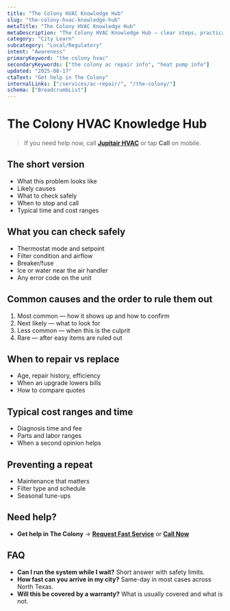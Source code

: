```yaml
---
title: "The Colony HVAC Knowledge Hub"
slug: "the-colony-hvac-knowledge-hub"
metaTitle: "The Colony HVAC Knowledge Hub"
metaDescription: "The Colony HVAC Knowledge Hub — clear steps, practical fixes, and when to call a pro in North Texas."
category: "City Learn"
subcategory: "Local/Regulatory"
intent: "Awareness"
primaryKeyword: "the colony hvac"
secondaryKeywords: ["the colony ac repair info", "heat pump info"]
updated: "2025-08-17"
ctaText: "Get help in The Colony"
internalLinks: ["/services/ac-repair/", "/the-colony/"]
schema: ["BreadcrumbList"]
---
```

# The Colony HVAC Knowledge Hub

> If you need help now, call **[Jupitair HVAC](/contact)** or tap **Call** on mobile.

## The short version
- What this problem looks like
- Likely causes
- What to check safely
- When to stop and call
- Typical time and cost ranges

## What you can check safely
- Thermostat mode and setpoint
- Filter condition and airflow
- Breaker/fuse
- Ice or water near the air handler
- Any error code on the unit

## Common causes and the order to rule them out
1. Most common — how it shows up and how to confirm
2. Next likely — what to look for
3. Less common — when this is the culprit
4. Rare — after easy items are ruled out

## When to repair vs replace
- Age, repair history, efficiency
- When an upgrade lowers bills
- How to compare quotes

## Typical cost ranges and time
- Diagnosis time and fee
- Parts and labor ranges
- When a second opinion helps

## Preventing a repeat
- Maintenance that matters
- Filter type and schedule
- Seasonal tune-ups

## Need help?
- **Get help in The Colony** → **[Request Fast Service](/contact)** or **[Call Now](tel:+1-XXX-XXX-XXXX)**

## FAQ
- **Can I run the system while I wait?** Short answer with safety limits.
- **How fast can you arrive in my city?** Same-day in most cases across North Texas.
- **Will this be covered by a warranty?** What is usually covered and what is not.

